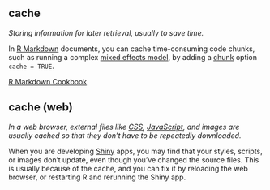 ## cache

<dfn>Storing information for later retrieval, usually to save time.</dfn>

In [R Markdown](r.html#r-markdown) documents, you can cache time-consuming code chunks, such as running a complex [mixed effects model](l.html#linear-mixed-effects-model), by adding a [chunk](c.html#chunk) option `cache = TRUE`.

[R Markdown Cookbook](https://bookdown.org/yihui/rmarkdown-cookbook/cache.html){target="_blank"}

## cache (web) {#cache-web}

<dfn>In a web browser, external files like [CSS](c.html#css), [JavaScript](j.html#javascript), and images are usually cached so that they don't have to be repeatedly downloaded.</dfn>

When you are developing [Shiny](s.html#shiny) apps, you may find that your styles, scripts, or images don't update, even though you've changed the source files. This is usually because of the cache, and you can fix it by reloading the web browser, or restarting R and rerunning the Shiny app.


